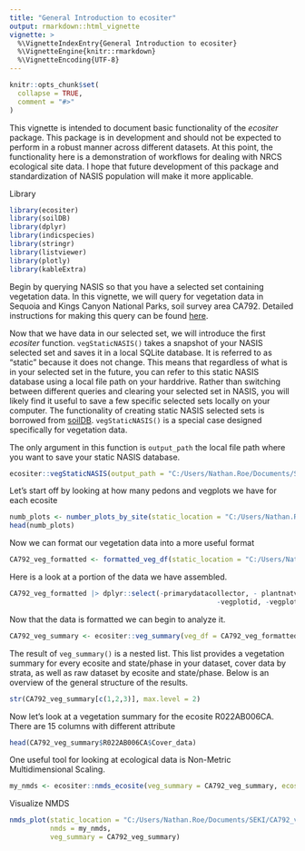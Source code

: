 ```yaml
---
title: "General Introduction to ecositer"
output: rmarkdown::html_vignette
vignette: >
  %\VignetteIndexEntry{General Introduction to ecositer}
  %\VignetteEngine{knitr::rmarkdown}
  %\VignetteEncoding{UTF-8}
---
```


```r
knitr::opts_chunk$set(
  collapse = TRUE,
  comment = "#>"
)
```

This vignette is intended to document basic functionality of the *ecositer* package. This package is in development and should not be expected to perform in a robust manner across different datasets. At this point, the functionality here is a demonstration of workflows for dealing with NRCS ecological site data. I hope that future development of this package and standardization of NASIS population will make it more applicable. 

Library
```r
library(ecositer)
library(soilDB)
library(dplyr)
library(indicspecies)
library(stringr)
library(listviewer)
library(plotly)
library(kableExtra)
```

Begin by querying NASIS so that you have a selected set containing vegetation data. In this vignette, we will query for vegetation data in Sequoia and Kings Canyon National Parks, soil survey area CA792. Detailed instructions for making this query can be found [here](https://natearoe.github.io/ESS_FAQs/ecosites.html#plotveg).

Now that we have data in our selected set, we will introduce the first *ecositer* function. ```vegStaticNASIS()``` takes a snapshot of your NASIS selected set and saves it in a local SQLite database. It is referred to as "static" because it does not change. This means that regardless of what is in your selected set in the future, you can refer to this static NASIS database using a local file path on your harddrive. Rather than switching between different queries and clearing your selected set in NASIS, you will likely find it useful to save a few specific selected sets locally on your computer. The functionality of creating static NASIS selected sets is borrowed from [soilDB](https://github.com/ncss-tech/soilDB). ```vegStaticNASIS()``` is a special case designed specifically for vegetation data. 

The only argument in this function is ```output_path``` the local file path where you want to save your static NASIS database. 
```r
ecositer::vegStaticNASIS(output_path = "C:/Users/Nathan.Roe/Documents/SEKI/CA792_veg.sqlite")
```

Let's start off by looking at how many pedons and vegplots we have for each ecosite
```r
numb_plots <- number_plots_by_site(static_location = "C:/Users/Nathan.Roe/Documents/SEKI/CA792_veg.sqlite")
head(numb_plots)
```

Now we can format our vegetation data into a more useful format
```r
CA792_veg_formatted <- formatted_veg_df(static_location = "C:/Users/Nathan.Roe/Documents/SEKI/CA792_veg.sqlite")
```

Here is a look at a portion of the data we have assembled.
```r
CA792_veg_formatted |> dplyr::select(-primarydatacollector, - plantnatvernm, -akfieldecositeid,
                                                   -vegplotid, -vegplotiid, -plantsym)
```

Now that the data is formatted we can begin to analyze it. 
```r
CA792_veg_summary <- ecositer::veg_summary(veg_df = CA792_veg_formatted)
```

The result of ```veg_summary()``` is a nested list. This list provides a vegetation summary for every ecosite and state/phase in your dataset, cover data by strata, as well as raw dataset by ecosite and state/phase. Below is an overview of the general structure of the results.  
```r
str(CA792_veg_summary[c(1,2,3)], max.level = 2)
```

Now let's look at a vegetation summary for the ecosite R022AB006CA. There are 15 columns with different attribute
```r
head(CA792_veg_summary$R022AB006CA$Cover_data)
```

One useful tool for looking at ecological data is Non-Metric Multidimensional Scaling. 
```r
my_nmds <- ecositer::nmds_ecosite(veg_summary = CA792_veg_summary, ecosite = c("F022AK100CA", "F022AK101CA"), pres_abs = TRUE, nmds_dim = 2, reduce_species = NA)

```

Visualize NMDS
```r
nmds_plot(static_location = "C:/Users/Nathan.Roe/Documents/SEKI/CA792_veg.sqlite", 
          nmds = my_nmds,
          veg_summary = CA792_veg_summary)
```


